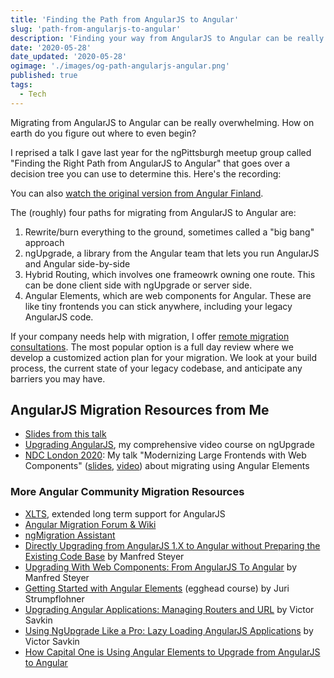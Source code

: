 ```yaml
---
title: 'Finding the Path from AngularJS to Angular'
slug: 'path-from-angularjs-to-angular'
description: 'Finding your way from AngularJS to Angular can be really confusing. In this article, Sam Julien uncovers the different paths for migration and how to choose the one right for your company.'
date: '2020-05-28'
date_updated: '2020-05-28'
ogimage: './images/og-path-angularjs-angular.png'
published: true
tags:
  - Tech
---
```



Migrating from AngularJS to Angular can be really overwhelming. How on earth do you figure out where to even begin?

I reprised a talk I gave last year for the ngPittsburgh meetup group called "Finding the Right Path from AngularJS to Angular" that goes over a decision tree you can use to determine this. Here's the recording:

<YouTube shortCode="rmtnStRR4Bw" />

You can also [watch the original version from Angular Finland](https://www.youtube.com/watch?v=VAx2N5GSIqY).

The (roughly) four paths for migrating from AngularJS to Angular are:

1. Rewrite/burn everything to the ground, sometimes called a "big bang" approach
2. ngUpgrade, a library from the Angular team that lets you run AngularJS and Angular side-by-side
3. Hybrid Routing, which involves one frameowrk owning one route. This can be done client side with ngUpgrade or server side.
4. Angular Elements, which are web components for Angular. These are like tiny frontends you can stick anywhere, including your legacy AngularJS code.

If your company needs help with migration, I offer [remote migration consultations](https://www.upgradingangularjs.com/consulting). The most popular option is a full day review where we develop a customized action plan for your migration. We look at your build process, the current state of your legacy codebase, and anticipate any barriers you may have.

## AngularJS Migration Resources from Me

- [Slides from this talk](https://docs.google.com/presentation/d/1-3M2AvLouu15HTquBLNrZi7P5KRUovz7jPlQOxm2Yyk/edit?usp=sharing)
- [Upgrading AngularJS](https://www.upgradingangularjs.com/), my comprehensive video course on ngUpgrade
- [NDC London 2020](https://ndc-london.com/): My talk "Modernizing Large Frontends with Web Components" ([slides](http://samj.im/ndc-london), [video](https://www.youtube.com/watch?v=Q_DAn3EvYvY&list=PL03Lrmd9CiGeteXRzmn27mnlHKgOEACi2&index=100)) about migrating using Angular Elements

### More Angular Community Migration Resources

- [XLTS](https://xlts.dev/), extended long term support for AngularJS
- [Angular Migration Forum & Wiki](https://github.com/angular/ngMigration-Forum/wiki)
- [ngMigration Assistant](https://github.com/ellamaolson/ngMigration-Assistant)
- [Directly Upgrading from AngularJS 1.X to Angular without Preparing the Existing Code Base](https://www.softwarearchitekt.at/post/2017/07/14/directly-upgrading-from-angularjs-1-x-to-angular-by-skipping-preparation.aspx) by Manfred Steyer
- [Upgrading With Web Components: From AngularJS To Angular](https://www.softwarearchitekt.at/post/2018/09/02/upgrading-with-web-components-from-angularjs-to-angular.aspx) by Manfred Steyer
- [Getting Started with Angular Elements](https://egghead.io/courses/getting-started-with-angular-elements) (egghead course) by Juri Strumpflohner
- [Upgrading Angular Applications: Managing Routers and URL](https://blog.nrwl.io/upgrading-angular-applications-managing-routers-and-url-ca5588290aaa) by Victor Savkin
- [Using NgUpgrade Like a Pro: Lazy Loading AngularJS Applications](https://blog.nrwl.io/using-ngupgrade-like-a-pro-lazy-loading-angularjs-applications-469819f5c86) by Victor Savkin
- [How Capital One is Using Angular Elements to Upgrade from AngularJS to Angular](https://www.capitalone.com/tech/software-engineering/how-capital-one-is-using-angular-elements-to-upgrade-from-angularjs-to-angular/)

